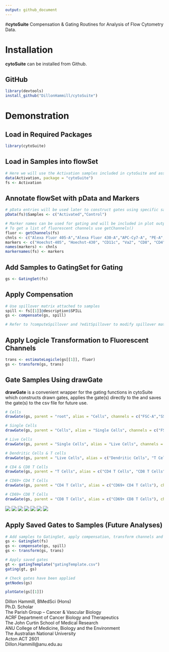 ```yaml
---
output: github_document
---
```


#**cytoSuite**
Compensation & Gating Routines for Analysis of Flow Cytometry Data.

# **Installation**
**cytoSuite** can be installed from Github.

## GitHub
```r
library(devtools)
install_github("DillonHammill/cytoSuite")
```

# **Demonstration**

## Load in Required Packages
```r
library(cytoSuite)
```

## Load in Samples into flowSet
```r
# Here we will use the Activation samples included in cytoSuite and assign them to object called fs
data(Activation, package = "cytoSuite")
fs <- Activation
```

## Annotate flowSet with pData and Markers
```r
# pData entries will be used later to construct gates using specific samples
pData(fs)$Samples <- c("Activated","Control")

# Marker names can be used for gating and will be included in plot outputs - see ?Activation for details
# To get a list of fluorescent channels use getChannels()
fluor <- getChannels(fs)
chnls <- c("Alexa Fluor 405-A","Alexa Fluor 430-A","APC-Cy7-A", "PE-A", "Alexa Fluor 488-A", "Alexa Fluor 700-A", "Alexa Fluor 647-A", "7-AAD-A") 
markers <- c("Hoechst-405", "Hoechst-430", "CD11c", "Va2", "CD8", "CD4", "CD44", "CD69")
names(markers) <- chnls
markernames(fs) <- markers
```

## Add Samples to GatingSet for Gating
```r
gs <- GatingSet(fs)
```

## Apply Compensation
```r
# Use spillover matrix attached to samples
spill <- fs[[1]]@description$SPILL
gs <- compensate(gs, spill)

# Refer to ?computeSpillover and ?editSpillover to modify spillover matrix
```

## Apply Logicle Transformation to Fluorescent Channels
```r
trans <- estimateLogicle(gs[[1]], fluor)
gs <- transform(gs, trans)
```

## Gate Samples Using drawGate
**drawGate** is a convenient wrapper for the gating functions in cytoSuite which constructs drawn gates, applies the gate(s) directly to the \code{GatingSet} and saves the gate(s) to the \code{gatingTemplate} csv file for future use.
```r
# Cells
drawGate(gs, parent = "root", alias = "Cells", channels = c("FSC-A","SSC-A"), gate_type = "polygon", gtfile = "gatingTemplate.csv")

# Single Cells
drawGate(gs, parent = "Cells", alias = "Single Cells", channels = c("FSC-A","FSC-H"), gate_type = "polygon", gtfile = "gatingTemplate.csv")

# Live Cells
drawGate(gs, parent = "Single Cells", alias = "Live Cells", channels = c("Alexa Fluor 405-A","Alexa Fluor 430-A"), gate_type = "polygon", gtfile = "gatingTemplate.csv")

# Dendritic Cells & T cells
drawGate(gs, parent = "Live Cells", alias = c("Dendritic Cells", "T Cells"), channels = c("APC-Cy7-A","PE-A"), gate_type = c("rectangle","ellipse"), gtfile = "gatingTemplate.csv")

# CD4 & CD8 T Cells
drawGate(gs, parent = "T Cells", alias = c("CD4 T Cells", "CD8 T Cells"), channels = c("Alexa Fluor 700-A","Alexa Fluor 488-A"), gate_type = "rectangle", gtfile = "gatingTemplate.csv")

# CD69+ CD4 T Cells
drawGate(gs, parent = "CD4 T Cells", alias = c("CD69+ CD4 T Cells"), channels = c("Alexa Fluor 647-A","7-AAD-A"), gate_type = "interval", axis = "y", gtfile = "gatingTemplate.csv")

# CD69+ CD8 T Cells
drawGate(gs, parent = "CD8 T Cells", alias = c("CD69+ CD8 T Cells"), channels = c("Alexa Fluor 647-A","7-AAD-A"), gate_type = "interval", axis = "y", gtfile = "gatingTemplate.csv")
```
![](README_files/Cells.png)
![](README_files/Single Cells.png)
![](README_files/Live Cells.png)
![](README_files/Dendritic Cells T Cells.png)
![](README_files/CD4 CD8 T Cells.png)
![](README_files/CD69 CD4 T Cells.png)
![](README_files/CD69 CD8 T Cells.png)

## Apply Saved Gates to Samples (Future Analyses)
```r
# Add samples to GatingSet, apply compensation, transform channels and apply gates
gs <- GatingSet(fs)
gs <- compensate(gs, spill)
gs <- transform(gs, trans)

# Apply saved gates
gt <- gatingTemplate("gatingTemplate.csv")
gating(gt, gs)

# Check gates have been applied
getNodes(gs)

plotGate(gs[[1]])
```

Dillon Hammill, BMedSci (Hons)
<br /> Ph.D. Scholar
<br /> The Parish Group – Cancer & Vascular Biology
<br /> ACRF Department of Cancer Biology and Therapeutics
<br /> The John Curtin School of Medical Research
<br /> ANU College of Medicine, Biology and the Environment
<br /> The Australian National University
<br /> Acton ACT 2601
<br /> Dillon.Hammill@anu.edu.au
